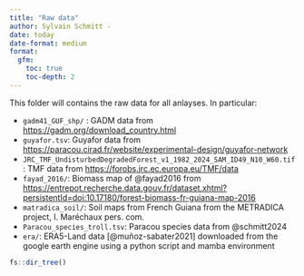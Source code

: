 ```yaml
---
title: "Raw data"
author: Sylvain Schmitt -
date: today
date-format: medium
format: 
  gfm:
    toc: true
    toc-depth: 2
---
```


This folder will contains the raw data for all anlayses. In particular:

-   `gadm41_GUF_shp/` : GADM data from <https://gadm.org/download_country.html>
-   `guyafor.tsv`: Guyafor data from <https://paracou.cirad.fr/website/experimental-design/guyafor-network>
-   `JRC_TMF_UndisturbedDegradedForest_v1_1982_2024_SAM_ID49_N10_W60.tif`: TMF data from <https://forobs.jrc.ec.europa.eu/TMF/data>
-   `fayad_2016/`: Biomass map of @fayad2016 from <https://entrepot.recherche.data.gouv.fr/dataset.xhtml?persistentId=doi:10.17180/forest-biomass-fr-guiana-map-2016>
-   `matradica_soil/`: Soil maps from French Guiana from the METRADICA project, I. Maréchaux pers. com.
-   `Paracou_species_troll.tsv`: Paracou species data from @schmitt2024
-   `era/`: ERA5-Land data [@muñoz-sabater2021] downloaded from the google earth engine using a python script and mamba environment

```r
fs::dir_tree()
```
